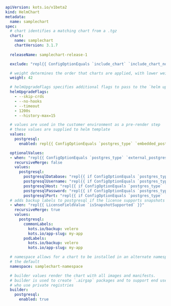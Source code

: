 ```yaml
apiVersion: kots.io/v1beta2
kind: HelmChart
metadata:
  name: samplechart
spec:
  # chart identifies a matching chart from a .tgz
  chart:
    name: samplechart
    chartVersion: 3.1.7
  
  releaseName: samplechart-release-1

  exclude: "repl{{ ConfigOptionEquals `include_chart` `include_chart_no`}}"

  # weight determines the order that charts are applied, with lower weights first.
  weight: 42

  # helmUpgradeFlags specifies additional flags to pass to the `helm upgrade` command.
  helmUpgradeFlags:
    - --skip-crds
    - --no-hooks
    - --timeout
    - 1200s
    - --history-max=15

  # values are used in the customer environment as a pre-render step
  # these values are supplied to helm template
  values:
    postgresql:
      enabled: repl{{ ConfigOptionEquals `postgres_type` `embedded_postgres`}}

  optionalValues:
  - when: "repl{{ ConfigOptionEquals `postgres_type` `external_postgres`}}"
    recursiveMerge: false
    values:
      postgresql:
        postgresqlDatabase: "repl{{ if ConfigOptionEquals `postgres_type` `external_postgres`}}repl{{ ConfigOption `external_postgres_database`}}repl{{ end}}"
        postgresqlUsername: "repl{{ if ConfigOptionEquals `postgres_type` `external_postgres`}}repl{{ ConfigOption `external_postgres_username`}}repl{{ end}}"
        postgresqlHost: "repl{{ if ConfigOptionEquals `postgres_type` `external_postgres`}}repl{{ ConfigOption `external_postgres_host`}}repl{{ end}}"
        postgresqlPassword: "repl{{ if ConfigOptionEquals `postgres_type` `external_postgres`}}repl{{ ConfigOption `external_postgres_password`}}repl{{ end}}"
        postgresqlPort: "repl{{ if ConfigOptionEquals `postgres_type` `external_postgres`}}repl{{ ConfigOption `external_postgres_port`}}repl{{ end}}"
  # adds backup labels to postgresql if the license supports snapshots
  - when: "repl{{ LicenseFieldValue `isSnapshotSupported` }}"
    recursiveMerge: true
    values:
      postgresql:
        commonLabels:
          kots.io/backup: velero
          kots.io/app-slug: my-app
        podLabels:
          kots.io/backup: velero
          kots.io/app-slug: my-app  

  # namespace allows for a chart to be installed in an alternate namespace to
  # the default
  namespace: samplechart-namespace

  # builder values render the chart with all images and manifests.
  # builder is used to create `.airgap` packages and to support end users
  # who use private registries
  builder:
    postgresql:
      enabled: true
```      